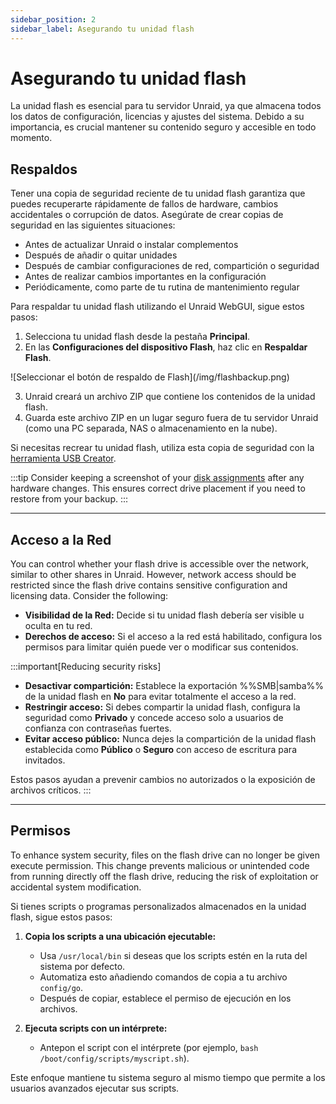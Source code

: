 ```yaml
---
sidebar_position: 2
sidebar_label: Asegurando tu unidad flash
---
```


# Asegurando tu unidad flash

La unidad flash es esencial para tu servidor Unraid, ya que almacena todos los datos de configuración, licencias y ajustes del sistema. Debido a su importancia, es crucial mantener su contenido seguro y accesible en todo momento.

## Respaldos

Tener una copia de seguridad reciente de tu unidad flash garantiza que puedes recuperarte rápidamente de fallos de hardware, cambios accidentales o corrupción de datos. Asegúrate de crear copias de seguridad en las siguientes situaciones:

- Antes de actualizar Unraid o instalar complementos
- Después de añadir o quitar unidades
- Después de cambiar configuraciones de red, compartición o seguridad
- Antes de realizar cambios importantes en la configuración
- Periódicamente, como parte de tu rutina de mantenimiento regular

Para respaldar tu unidad flash utilizando el Unraid WebGUI, sigue estos pasos:

1. Selecciona tu unidad flash desde la pestaña **Principal**.
2. En las **Configuraciones del dispositivo Flash**, haz clic en **Respaldar Flash**.

<div style={{ margen: 'auto', maxAnchura: '600px', display: 'flex', flexDirection: 'columna', alignItems: 'centro' }}>
  ![Seleccionar el botón de respaldo de Flash](/img/flashbackup.png)
</div>

3. Unraid creará un archivo ZIP que contiene los contenidos de la unidad flash.
4. Guarda este archivo ZIP en un lugar seguro fuera de tu servidor Unraid (como una PC separada, NAS o almacenamiento en la nube).

Si necesitas recrear tu unidad flash, utiliza esta copia de seguridad con la [herramienta USB Creator](https://unraid.net/download).

:::tip
Consider keeping a screenshot of your [disk assignments](../../getting-started/set-up-unraid/configure-your-array.mdx#assign-parity-and-data-disks) after any hardware changes. This ensures correct drive placement if you need to restore from your backup.
:::

---

## Acceso a la Red

You can control whether your flash drive is accessible over the network, similar to other shares in Unraid. However, network access should be restricted since the flash drive contains sensitive configuration and licensing data. Consider the following:

- **Visibilidad de la Red:** Decide si tu unidad flash debería ser visible u oculta en tu red.
- **Derechos de acceso:** Si el acceso a la red está habilitado, configura los permisos para limitar quién puede ver o modificar sus contenidos.

:::important[Reducing security risks]
- **Desactivar compartición:** Establece la exportación %%SMB|samba%% de la unidad flash en **No** para evitar totalmente el acceso a la red.
- **Restringir acceso:** Si debes compartir la unidad flash, configura la seguridad como **Privado** y concede acceso solo a usuarios de confianza con contraseñas fuertes.
- **Evitar acceso público:** Nunca dejes la compartición de la unidad flash establecida como **Público** o **Seguro** con acceso de escritura para invitados.

Estos pasos ayudan a prevenir cambios no autorizados o la exposición de archivos críticos.
:::

---

## Permisos

To enhance system security, files on the flash drive can no longer be given execute permission. This change prevents malicious or unintended code from running directly off the flash drive, reducing the risk of exploitation or accidental system modification.

Si tienes scripts o programas personalizados almacenados en la unidad flash, sigue estos pasos:

1. **Copia los scripts a una ubicación ejecutable:**
   - Usa `/usr/local/bin` si deseas que los scripts estén en la ruta del sistema por defecto.
   - Automatiza esto añadiendo comandos de copia a tu archivo `config/go`.
   - Después de copiar, establece el permiso de ejecución en los archivos.

2. **Ejecuta scripts con un intérprete:**
   - Antepon el script con el intérprete (por ejemplo, `bash /boot/config/scripts/myscript.sh`).

Este enfoque mantiene tu sistema seguro al mismo tiempo que permite a los usuarios avanzados ejecutar sus scripts.
